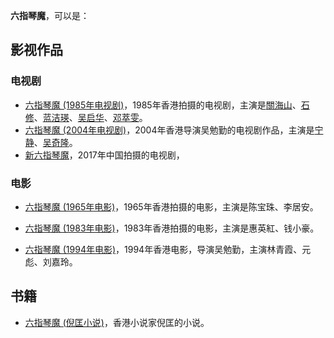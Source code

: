 '''六指琴魔'''，可以是：

== 影视作品 ==
=== 电视剧 ===
*[[六指琴魔_(1985年电视剧)|六指琴魔 (1985年电视剧)]]，1985年香港拍摄的电视剧，主演是[[關海山|關海山]]、[[石修|石修]]、[[蓝洁瑛|蓝洁瑛]]、[[吴启华|吴启华]]、[[邓萃雯|邓萃雯]]。
*[[六指琴魔_(2004年电视剧)|六指琴魔 (2004年电视剧)]]，2004年香港导演吴勉勤的电视剧作品，主演是[[宁静|宁静]]、[[吴奇隆|吴奇隆]]。
*[[新六指琴魔|新六指琴魔]]，2017年中国拍摄的电视剧，

=== 电影 ===
*[[六指琴魔_(1965年电影)|六指琴魔 (1965年电影)]]，1965年香港拍摄的电影，主演是陈宝珠、李居安。

*[[六指琴魔_(1983年电影)|六指琴魔 (1983年电影)]]，1983年香港拍摄的电影，主演是惠英紅、钱小豪。

*[[六指琴魔_(1994年电影)|六指琴魔 (1994年电影)]]，1994年香港电影，导演吴勉勤，主演林青霞、元彪、刘嘉玲。

== 书籍 ==
*[[六指琴魔_(倪匡小说)|六指琴魔 (倪匡小说)]]，香港小说家倪匡的小说。

{{disambig|Cat=四字作品消歧义}}